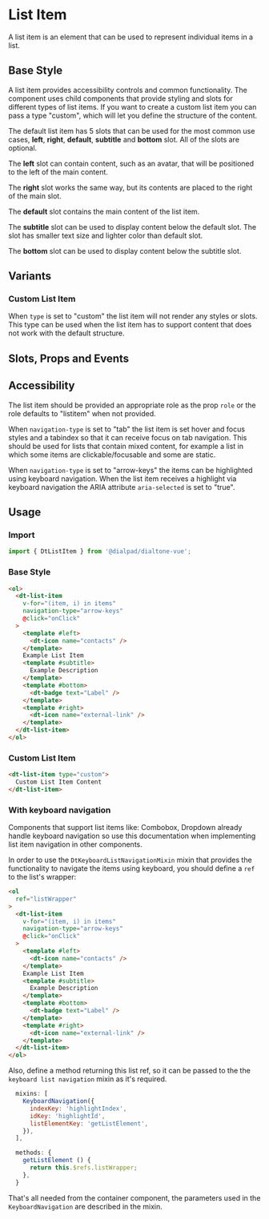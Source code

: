 
# List Item

<Subtitle>
  A list item is an element that can be used to represent individual items in a list.
</Subtitle>

## Base Style

A list item provides accessibility controls and common functionality. The component uses child
components that provide styling and slots for different types of list items. If you want to create
a custom list item you can pass a type "custom", which will let you define the structure of the content.

The default list item has 5 slots that can be used for the most common use cases,
**left**, **right**, **default**, **subtitle** and **bottom** slot. All of the slots are optional.

The **left** slot can contain content, such as an avatar, that will be positioned to the left
of the main content.

The **right** slot works the same way, but its contents are placed to the right of the main slot.

The **default** slot contains the main content of the list item.

The **subtitle** slot can be used to display content below the default slot. The slot has smaller
text size and lighter color than default slot.

The **bottom** slot can be used to display content below the subtitle slot.

<Canvas>
  <Story id="components-list-item--default" />
</Canvas>

## Variants

### Custom List Item

When `type` is set to "custom" the list item will not render any styles or slots. This type can be
used when the list item has to support content that does not work with the default structure.

<Canvas>
  <Story id="components-list-item--custom" />
</Canvas>

## Slots, Props and Events

<ArgsTable story={PRIMARY_STORY} />

## Accessibility

The list item should be provided an appropriate role as the prop `role` or the role defaults to "listitem"
when not provided.

When `navigation-type` is set to "tab" the list item is set hover and focus styles and a tabindex so
that it can receive focus on tab navigation. This should be used for lists that contain mixed content, for example
a list in which some items are clickable/focusable and some are static.

When `navigation-type` is set to "arrow-keys" the items can be highlighted using keyboard
navigation. When the list item receives a highlight via keyboard navigation the ARIA attribute
`aria-selected` is set to "true".

## Usage

### Import

```js
import { DtListItem } from '@dialpad/dialtone-vue';
```

### Base Style

```html
<ol>
  <dt-list-item
    v-for="(item, i) in items"
    navigation-type="arrow-keys"
    @click="onClick"
  >
    <template #left>
      <dt-icon name="contacts" />
    </template>
    Example List Item
    <template #subtitle>
      Example Description
    </template>
    <template #bottom>
      <dt-badge text="Label" />
    </template>
    <template #right>
      <dt-icon name="external-link" />
    </template>
  </dt-list-item>
</ol>
```

### Custom List Item

```html
<dt-list-item type="custom">
  Custom List Item Content
</dt-list-item>
```

### With keyboard navigation

Components that support list items like: Combobox, Dropdown already handle keyboard navigation so use this documentation
when implementing list item navigation in other components.

In order to use the `DtKeyboardListNavigationMixin` mixin that provides the functionality to navigate the items
using keyboard, you should define a `ref` to the list's wrapper:

```html
<ol
  ref="listWrapper"
>
  <dt-list-item
    v-for="(item, i) in items"
    navigation-type="arrow-keys"
    @click="onClick"
  >
    <template #left>
      <dt-icon name="contacts" />
    </template>
    Example List Item
    <template #subtitle>
      Example Description
    </template>
    <template #bottom>
      <dt-badge text="Label" />
    </template>
    <template #right>
      <dt-icon name="external-link" />
    </template>
  </dt-list-item>
</ol>
```

Also, define a method returning this list ref, so it can be passed to the the `keyboard list navigation` mixin as it's
required.

```js
  mixins: [
    KeyboardNavigation({
      indexKey: 'highlightIndex',
      idKey: 'highlightId',
      listElementKey: 'getListElement',
    }),
  ],

  methods: {
    getListElement () {
      return this.$refs.listWrapper;
    },
  }
```

That's all needed from the container component, the parameters used in the `KeyboardNavigation` are described in
the mixin.
